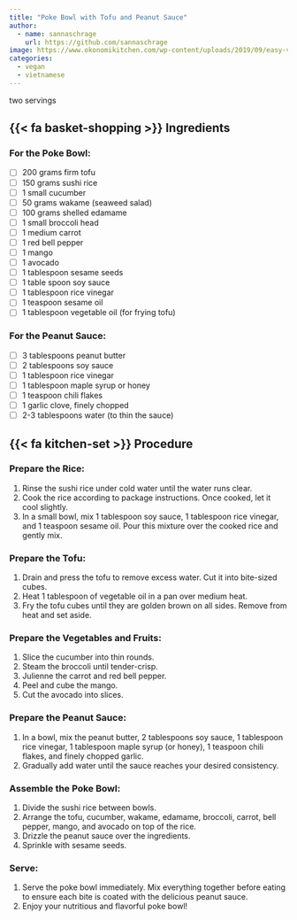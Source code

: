 ```yaml
---
title: "Poke Bowl with Tofu and Peanut Sauce"
author:
  - name: sannaschrage
    url: https://github.com/sannaschrage
image: https://www.okonomikitchen.com/wp-content/uploads/2019/09/easy-vegan-tofu-poke-bowl-with-ponzu-sauce-recipe-1-1-of-1-1-1024x683.jpg
categories:
  - vegan
  - vietnamese
---
```


two servings

## {{< fa basket-shopping >}} Ingredients

### For the Poke Bowl:

- [ ]   200 grams firm tofu
- [ ]   150 grams sushi rice
- [ ]   1 small cucumber
- [ ]   50 grams wakame (seaweed salad)
- [ ]   100 grams shelled edamame
- [ ]   1 small broccoli head
- [ ]   1 medium carrot
- [ ]   1 red bell pepper
- [ ]   1 mango
- [ ]   1 avocado
- [ ]   1 tablespoon sesame seeds
- [ ]   1 table spoon soy sauce
- [ ]   1 tablespoon rice vinegar
- [ ]   1 teaspoon sesame oil
- [ ]   1 tablespoon vegetable oil (for frying tofu) 
  
### For the Peanut Sauce:

- [ ]   3 tablespoons peanut butter
- [ ]   2 tablespoons soy sauce
- [ ]   1 tablespoon rice vinegar
- [ ]   1 tablespoon maple syrup or honey
- [ ]   1 teaspoon chili flakes
- [ ]   1 garlic clove, finely chopped
- [ ]   2-3 tablespoons water (to thin the sauce)

## {{< fa kitchen-set >}} Procedure

### Prepare the Rice:

1.    Rinse the sushi rice under cold water until the water runs clear.
2.    Cook the rice according to package instructions. Once cooked, let it cool slightly.
3.    In a small bowl, mix 1 tablespoon soy sauce, 1 tablespoon rice vinegar, and 1 teaspoon sesame oil. Pour this mixture over the cooked rice and gently mix.

### Prepare the Tofu:

1.   Drain and press the tofu to remove excess water. Cut it into bite-sized cubes.
2.   Heat 1 tablespoon of vegetable oil in a pan over medium heat.
3.   Fry the tofu cubes until they are golden brown on all sides. Remove from heat and set aside.

### Prepare the Vegetables and Fruits:

1.   Slice the cucumber into thin rounds.
2.   Steam the broccoli until tender-crisp.
3.   Julienne the carrot and red bell pepper.
4.   Peel and cube the mango.
5.   Cut the avocado into slices.

### Prepare the Peanut Sauce:

1.   In a bowl, mix the peanut butter, 2 tablespoons soy sauce, 1 tablespoon rice vinegar, 1 tablespoon maple syrup (or honey), 1 teaspoon chili flakes, and finely chopped garlic.
2.   Gradually add water until the sauce reaches your desired consistency.

### Assemble the Poke Bowl:

1.   Divide the sushi rice between bowls.
2.   Arrange the tofu, cucumber, wakame, edamame, broccoli, carrot, bell pepper, mango, and avocado on top of the rice.
3.   Drizzle the peanut sauce over the ingredients.
4.   Sprinkle with sesame seeds.

### Serve:

1.   Serve the poke bowl immediately. Mix everything together before eating to ensure each bite is coated with the delicious peanut sauce.
2.  Enjoy your nutritious and flavorful poke bowl!
